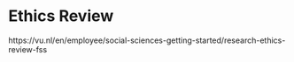 # Ethics Review {#ethics-review}

https://vu.nl/en/employee/social-sciences-getting-started/research-ethics-review-fss
